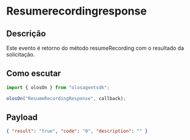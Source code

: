 # Resumerecordingresponse

## Descrição

Este evento é retorno do método resumeRecording com o resultado da solicitação.

## Como escutar

```js copy
import { olosOn } from "olosagentsdk";

olosOn("ResumeRecordingResponse", callback);
```

## Payload

```json copy
{ "result": "true", "code": "0", "description": "" }
```
